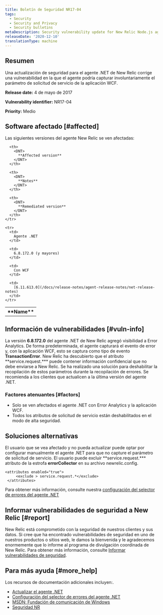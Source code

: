 ```yaml
---
title: Boletín de Seguridad NR17-04
tags:
  - Security
  - Security and Privacy
  - Security bulletins
metaDescription: Security vulnerability update for New Relic Node.js agent.
releaseDate: '2020-12-10'
translationType: machine
---
```


## Resumen

Una actualización de seguridad para el agente .NET de New Relic corrige una vulnerabilidad en la que el agente podría capturar involuntariamente el parámetro de solicitud de servicio de la aplicación WCF.

<DNT>**Release date:**</DNT> 4 de mayo de 2017

<DNT>**Vulnerability identifier:**</DNT> NR17-04

<DNT>**Priority:**</DNT> Medio

## Software afectado [#affected]

Las siguientes versiones del agente New Relic se ven afectadas:

<table>
  <tbody>
    <tr>
      <th>
        <DNT>
          **Name**
        </DNT>
      </th>

      <th>
        <DNT>
          **Affected version**
        </DNT>
      </th>

      <th>
        <DNT>
          **Notes**
        </DNT>
      </th>

      <th>
        <DNT>
          **Remediated version**
        </DNT>
      </th>
    </tr>

    <tr>
      <td>
        Agente .NET
      </td>

      <td>
        6.8.172.0 (y mayores)
      </td>

      <td>
        Con WCF
      </td>

      <td>
        [6.11.613.0](/docs/release-notes/agent-release-notes/net-release-notes)
      </td>
    </tr>
  </tbody>
</table>

## Información de vulnerabilidades [#vuln-info]

La versión <DNT>**6.8.172.0**</DNT> del agente .NET de New Relic agregó visibilidad a Error Analytics. De forma predeterminada, el agente capturará el evento de error y, con la aplicación WCF, esto se captura como tipo de evento <DNT>**TransactionError**</DNT>. New Relic ha descubierto que el atributo <DNT>\*\*service.request.\*\*</DNT>\* puede contener información confidencial que no debe enviarse a New Relic. Se ha realizado una solución para deshabilitar la recopilación de estos parámetros durante la recopilación de errores. Se recomienda a los clientes que actualicen a la última versión del agente .NET.

### Factores atenuantes [#factors]

* Solo se ven afectados el agente .NET con Error Analytics y la aplicación WCF.
* Todos los atributos de solicitud de servicio están deshabilitados en el modo de alta seguridad.

## Soluciones alternativas

El usuario que se vea afectado y no pueda actualizar puede optar por configurar manualmente el agente .NET para que no capture el parámetro de solicitud de servicio. El usuario puede excluir <DNT>\*\*service.request.\*\*</DNT>\* atributo de la estrofa <DNT>**errorCollector**</DNT> en su archivo newrelic.config.

```
<attributes enabled="true">
     <exclude > service.request.*</exclude>
 </attributes>
```

Para obtener más información, consulte nuestra [configuración del selector de errores del agente .NET](/docs/agents/net-agent/installation-configuration/net-agent-configuration#error_collector)

## Informar vulnerabilidades de seguridad a New Relic [#report]

New Relic está comprometido con la seguridad de nuestros clientes y sus datos. Si cree que ha encontrado vulnerabilidades de seguridad en uno de nuestros productos o sitios web, le damos la bienvenida y le agradecemos enormemente que lo informe al programa de divulgación coordinada de New Relic. Para obtener más información, consulte [Informar vulnerabilidades de seguridad](/docs/security/new-relic-security/data-privacy/reporting-security-vulnerabilities).

## Para más ayuda [#more_help]

Los recursos de documentación adicionales incluyen:.

* [Actualizar el agente .NET](/docs/agents/net-agent/installation-configuration/upgrade-net-agent)
* [Configuración del selector de errores del agente .NET](/docs/agents/net-agent/installation-configuration/net-agent-configuration#error_collector)
* [MSDN: Fundación de comunicación de Windows](https://msdn.microsoft.com/en-us/library/dd456779(v=vs.110).aspx)
* [Seguridad NR](https://newrelic.com/security)